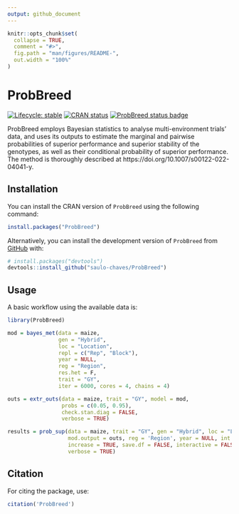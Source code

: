 ```yaml
---
output: github_document
---
```


<!-- README.md is generated from README.Rmd. Please edit that file -->

```r
knitr::opts_chunk$set(
  collapse = TRUE,
  comment = "#>",
  fig.path = "man/figures/README-",
  out.width = "100%"
)
```

# ProbBreed

<!-- badges: start -->
[![Lifecycle: stable](https://img.shields.io/badge/lifecycle-stable-brightgreen.svg)](https://lifecycle.r-lib.org/articles/stages.html#stable)
[![CRAN status](https://www.r-pkg.org/badges/version/ProbBreed)](https://CRAN.R-project.org/package=ProbBreed)
[![ProbBreed status badge](https://saulo-chaves.r-universe.dev/badges/ProbBreed)](https://saulo-chaves.r-universe.dev/ProbBreed)
<!-- badges: end -->

ProbBreed employs Bayesian statistics to analyse multi-environment trials' data, and uses its outputs to estimate the marginal and pairwise probabilities of superior performance and superior stability of the genotypes, as well as their conditional probability of superior performance. The method is thoroughly described at https://doi.org/10.1007/s00122-022-04041-y.
 
## Installation

You can install the CRAN version of `ProbBreed` using the following command:
```r
install.packages("ProbBreed")
```

Alternatively, you can install the development version of `ProbBreed` from [GitHub](https://github.com/saulo-chaves/ProbBreed) with:

``` r
# install.packages("devtools")
devtools::install_github("saulo-chaves/ProbBreed")
```

## Usage

A basic workflow using the available data is:

```r
library(ProbBreed)

mod = bayes_met(data = maize,
                gen = "Hybrid",
                loc = "Location",
                repl = c("Rep", "Block"),
                year = NULL,
                reg = "Region",
                res.het = F,
                trait = "GY",
                iter = 6000, cores = 4, chains = 4)

outs = extr_outs(data = maize, trait = "GY", model = mod,
                 probs = c(0.05, 0.95),
                 check.stan.diag = FALSE, 
                 verbose = TRUE)

results = prob_sup(data = maize, trait = "GY", gen = "Hybrid", loc = "Location",
                   mod.output = outs, reg = 'Region', year = NULL, int = .2,
                   increase = TRUE, save.df = FALSE, interactive = FALSE, 
                   verbose = TRUE)

```

## Citation

For citing the package, use: 

```r
citation('ProbBreed')
```



